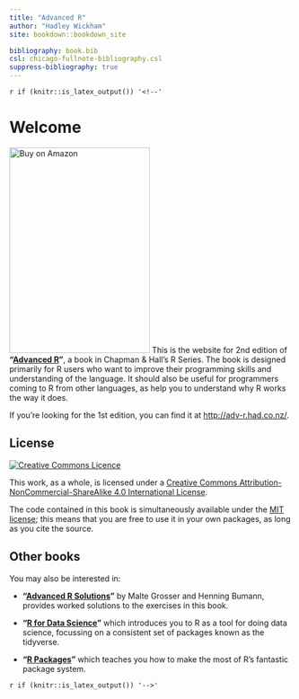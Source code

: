 ```yaml
---
title: "Advanced R"
author: "Hadley Wickham"
site: bookdown::bookdown_site

bibliography: book.bib
csl: chicago-fullnote-bibliography.csl
suppress-bibliography: true
---
```


`r if (knitr::is_latex_output()) '<!--'` 

# Welcome {-}

<a href="https://amzn.to/2WoabjB"><img src="cover.png" width="250" height="366" class="cover" alt="Buy on Amazon" /></a> This is the website for 2nd edition of __"[Advanced R](https://amzn.to/2WoabjB)"__, a book in Chapman & Hall's R Series. The book is designed primarily for R users who want to improve their programming skills and understanding of the language. It should also be useful for programmers coming to R from other languages, as help you to understand why R works the way it does.

If you're looking for the 1st edition, you can find it at <http://adv-r.had.co.nz/>.

## License {-}

<a rel="license" href="https://creativecommons.org/licenses/by-nc-sa/4.0/"><img alt="Creative Commons Licence" style="border-width:0" src="https://i.creativecommons.org/l/by-nc-sa/4.0/88x31.png" /></a>

This work, as a whole, is licensed under a <a rel="license" href="https://creativecommons.org/licenses/by-nc-sa/4.0/">Creative Commons Attribution-NonCommercial-ShareAlike 4.0 International License</a>.

The code contained in this book is simultaneously available under the [MIT license](https://opensource.org/licenses/MIT); this means that you are free to use it in your own packages, as long as you cite the source.

## Other books {-}

You may also be interested in:

* __"[Advanced R Solutions](https://advanced-r-solutions.rbind.io/)"__ by
  Malte Grosser and Henning Bumann, provides worked solutions to the exercises
  in this book.

* __"[R for Data Science](https://r4ds.had.co.nz/)"__ which introduces you to R 
  as a tool for doing data science, focussing on a consistent
  set of packages known as the tidyverse.

* __"[R Packages](https://r-pkgs.org/)"__ which teaches you 
  how to make the most of R's fantastic package system.

`r if (knitr::is_latex_output()) '-->'`
